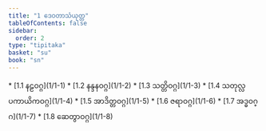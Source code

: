 ```yaml
---
title: "1 ဒေဝတာသံယုတ္တ"
tableOfContents: false
sidebar:
  order: 2
type: "tipitaka"
basket: "su"
book: "sn"
---
```



<DynamicBreadcrumb />



<TableOfContents book="sn" section="1">
* [1.1 နဠဝဂ္ဂ](1/1-1)
* [1.2 နန္ဒနဝဂ္ဂ](1/1-2)
* [1.3 သတ္တိဝဂ္ဂ](1/1-3)
* [1.4 သတုလ္လပကာယိကဝဂ္ဂ](1/1-4)
* [1.5 အာဒိတ္တဝဂ္ဂ](1/1-5)
* [1.6 ဇရာဝဂ္ဂ](1/1-6)
* [1.7 အဒ္ဓဝဂ္ဂ](1/1-7)
* [1.8 ဆေတွာဝဂ္ဂ](1/1-8)
</TableOfContents>